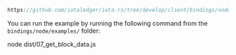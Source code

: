 
<DotEnvWarning/>

```ts reference
https://github.com/iotaledger/iota.rs/tree/develop/client/bindings/nodejs/examples/07_get_block_data.ts
```
You can run the example by running the following command from the `bindings/node/examples/` folder:

<CodeBlock className="language-bash">
    node dist/07_get_block_data.js
</CodeBlock>
